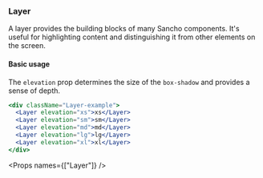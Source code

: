 
<Nav title="Layer" />
<SEO title="Layer" />

<Container>
<Article sidebar={[
  { id: 'Layer', name: 'Layer'},
  { id: 'Basic usage', name: 'Basic usage' }
]}>

# Layer

A layer provides the building blocks of many Sancho components. It's useful for highlighting content and distinguishing it from other elements on the screen.

#### Basic usage

The `elevation` prop determines the size of the `box-shadow` and provides a sense of depth.

```jsx
<div className="Layer-example">
  <Layer elevation="xs">xs</Layer>
  <Layer elevation="sm">sm</Layer>
  <Layer elevation="md">md</Layer>
  <Layer elevation="lg">lg</Layer>
  <Layer elevation="xl">xl</Layer>
</div>
```

<Props names={["Layer"]} />

</Article>
</Container>
